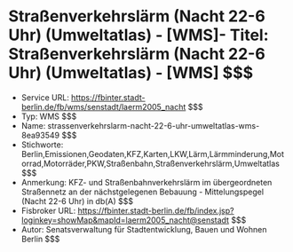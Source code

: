 # Straßenverkehrslärm (Nacht 22-6 Uhr) (Umweltatlas) - [WMS]- Titel: Straßenverkehrslärm (Nacht 22-6 Uhr) (Umweltatlas) - [WMS] $$$
- Service URL: https://fbinter.stadt-berlin.de/fb/wms/senstadt/laerm2005_nacht $$$
- Typ: WMS $$$
- Name: strassenverkehrslarm-nacht-22-6-uhr-umweltatlas-wms-8ea93549 $$$
- Stichworte: Berlin,Emissionen,Geodaten,KFZ,Karten,LKW,Lärm,Lärmminderung,Motorrad,Motorräder,PKW,Straßenbahn,Straßenverkehrslärm,Umweltatlas $$$
- Anmerkung: KFZ- und Straßenbahnverkehrslärm im übergeordneten Straßennetz an der nächstgelegenen Bebauung - Mittelungspegel (Nacht 22-6 Uhr) in db(A) $$$
- Fisbroker URL: https://fbinter.stadt-berlin.de/fb/index.jsp?loginkey=showMap&mapId=laerm2005_nacht@senstadt $$$
- Autor: Senatsverwaltung für Stadtentwicklung, Bauen und Wohnen Berlin $$$
